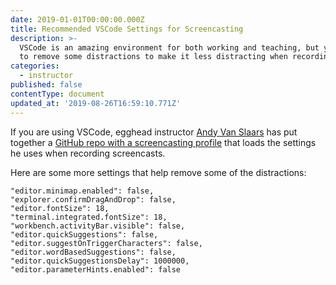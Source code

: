 ```yaml
---
date: 2019-01-01T00:00:00.000Z
title: Recommended VSCode Settings for Screencasting
description: >-
  VSCode is an amazing environment for both working and teaching, but you need
  to remove some distractions to make it less distracting when recording video.
categories:
  - instructor
published: false
contentType: document
updated_at: '2019-08-26T16:59:10.771Z'
---
```



If you are using VSCode, egghead instructor [Andy Van Slaars](https://twitter.com/avanslaars) has put together a [GitHub repo with a screencasting profile](https://github.com/avanslaars/code-profiles) that loads the settings he uses when recording screencasts.

Here are some more settings that help remove some of the distractions:

```
"editor.minimap.enabled": false,
"explorer.confirmDragAndDrop": false,
"editor.fontSize": 18,
"terminal.integrated.fontSize": 18,
"workbench.activityBar.visible": false,
"editor.quickSuggestions": false,
"editor.suggestOnTriggerCharacters": false,
"editor.wordBasedSuggestions": false,
"editor.quickSuggestionsDelay": 1000000,
"editor.parameterHints.enabled": false
```
